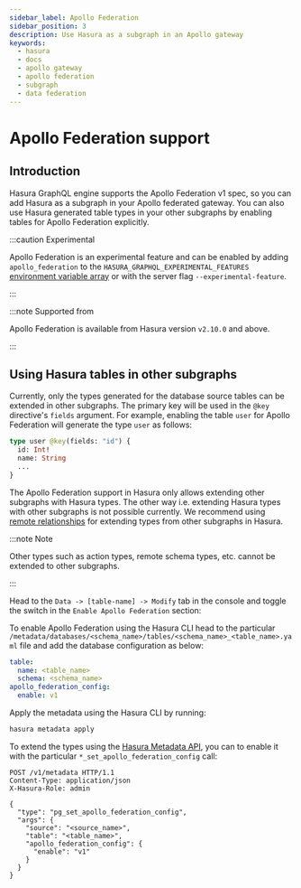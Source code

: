 ```yaml
---
sidebar_label: Apollo Federation
sidebar_position: 3
description: Use Hasura as a subgraph in an Apollo gateway
keywords:
  - hasura
  - docs
  - apollo gateway
  - apollo federation
  - subgraph
  - data federation
---
```


# Apollo Federation support

## Introduction

Hasura GraphQL engine supports the Apollo Federation v1 spec, so you can add Hasura as a subgraph in your Apollo
federated gateway. You can also use Hasura generated table types in your other subgraphs by enabling tables for
Apollo Federation explicitly.

:::caution Experimental

Apollo Federation is an experimental feature and can be enabled by adding `apollo_federation` to the
`HASURA_GRAPHQL_EXPERIMENTAL_FEATURES` [environment variable array](/deployment/graphql-engine-flags/reference.mdx)
or with the server flag `--experimental-feature`.

:::

:::note Supported from

Apollo Federation is available from Hasura version `v2.10.0` and above.

:::

## Using Hasura tables in other subgraphs

Currently, only the types generated for the database source tables can be extended in other subgraphs. The primary key
will be used in the `@key` directive's `fields` argument. For example, enabling the table `user` for Apollo Federation
will generate the type `user` as follows:

```graphql
type user @key(fields: "id") {
  id: Int!
  name: String
  ...
}
```

The Apollo Federation support in Hasura only allows extending other subgraphs with Hasura types. The other way i.e.
extending Hasura types with other subgraphs is not possible currently. We recommend using
[remote relationships](/remote-schemas/remote-relationships/index.mdx) for extending types from other subgraphs in
Hasura.

:::note Note

Other types such as action types, remote schema types, etc. cannot be extended to other subgraphs.

:::

<Tabs className="api-tabs">
  <TabItem value="console" label="Console">

Head to the `Data -> [table-name] -> Modify` tab in the console and toggle the switch in the `Enable Apollo Federation`
section:

<Thumbnail
  src="/img/graphql/core/data-federation/apollo-federation-enable.png"
  alt="Set table as enum"
/>

  </TabItem>
  <TabItem value="cli" label="CLI">

To enable Apollo Federation using the Hasura CLI head to the particular
`/metadata/databases/<schema_name>/tables/<schema_name>_<table_name>.yaml` file and add the database configuration
as below:

```yaml {6-7}
table:
  name: <table_name>
  schema: <schema_name>
apollo_federation_config:
  enable: v1
```

Apply the metadata using the Hasura CLI by running:

```bash
hasura metadata apply
```

  </TabItem>
  <TabItem value="api" label="API">

To extend the types using the [Hasura Metadata API](/api-reference/metadata-api/table-view.mdx), you can to enable
it with the particular `*_set_apollo_federation_config` call:

```http {16-18}
POST /v1/metadata HTTP/1.1
Content-Type: application/json
X-Hasura-Role: admin

{
  "type": "pg_set_apollo_federation_config",
  "args": {
    "source": "<source_name>",
    "table": "<table_name>",
    "apollo_federation_config": {
      "enable": "v1"
    }
  }
}
```

  </TabItem>
</Tabs>
